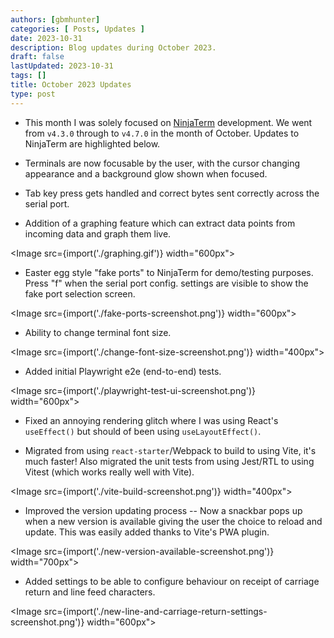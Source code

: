 ```yaml
---
authors: [gbmhunter]
categories: [ Posts, Updates ]
date: 2023-10-31
description: Blog updates during October 2023.
draft: false
lastUpdated: 2023-10-31
tags: []
title: October 2023 Updates
type: post
---
```



* This month I was solely focused on [NinjaTerm](https://github.com/gbmhunter/NinjaTerm) development. We went from `v4.3.0` through to `v4.7.0` in the month of October. Updates to NinjaTerm are highlighted below.

* Terminals are now focusable by the user, with the cursor changing appearance and a background glow shown when focused.

* Tab key press gets handled and correct bytes sent correctly across the serial port.

* Addition of a graphing feature which can extract data points from incoming data and graph them live.

<Image src={import('./graphing.gif')} width="600px"></Image>

* Easter egg style "fake ports" to NinjaTerm for demo/testing purposes. Press "f" when the serial port config. settings are visible to show the fake port selection screen.

<Image src={import('./fake-ports-screenshot.png')} width="600px"></Image>

* Ability to change terminal font size.

<Image src={import('./change-font-size-screenshot.png')} width="400px"></Image>

* Added initial Playwright e2e (end-to-end) tests.

<Image src={import('./playwright-test-ui-screenshot.png')} width="600px"></Image>

* Fixed an annoying rendering glitch where I was using React's `useEffect()` but should of been using `useLayoutEffect()`.

* Migrated from using `react-starter`/Webpack to build to using Vite, it's much faster! Also migrated the unit tests from using Jest/RTL to using Vitest (which works really well with Vite).

<Image src={import('./vite-build-screenshot.png')} width="400px"></Image>

* Improved the version updating process -- Now a snackbar pops up when a new version is available giving the user the choice to reload and update. This was easily added thanks to Vite's PWA plugin.

<Image src={import('./new-version-available-screenshot.png')} width="700px"></Image>

* Added settings to be able to configure behaviour on receipt of carriage return and line feed characters.

<Image src={import('./new-line-and-carriage-return-settings-screenshot.png')} width="600px"></Image>

